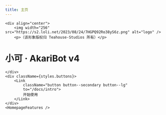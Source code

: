 ```yaml
---
title: 主页
---
```


```mdx-code-block
<div align="center">
    <img width="256" src="https://s2.loli.net/2023/08/24/7HGPQ92Ro38yS6z.png" alt="logo" />
    <p>（该形象版权归 Teahouse-Studios 所有）</p>
```

# 小可 · AkariBot v4

```mdx-code-block
</div>
<div className={styles.buttons}>
    <Link
        className="button button--secondary button--lg"
        to="/docs/intro">
        开始使用
    </Link>
</div>
<HomepageFeatures />
```
